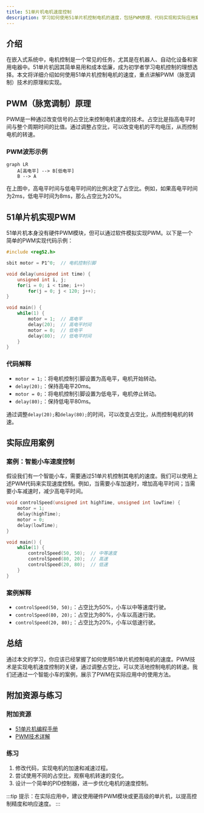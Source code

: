 ```yaml
---
title: 51单片机电机速度控制
description: 学习如何使用51单片机控制电机的速度，包括PWM原理、代码实现和实际应用案例。
---
```


## 介绍

在嵌入式系统中，电机控制是一个常见的任务，尤其是在机器人、自动化设备和家用电器中。51单片机因其简单易用和成本低廉，成为初学者学习电机控制的理想选择。本文将详细介绍如何使用51单片机控制电机的速度，重点讲解PWM（脉宽调制）技术的原理和实现。

## PWM（脉宽调制）原理

PWM是一种通过改变信号的占空比来控制电机速度的技术。占空比是指高电平时间与整个周期时间的比值。通过调整占空比，可以改变电机的平均电压，从而控制电机的转速。

### PWM波形示例

```mermaid
graph LR
    A[高电平] --> B[低电平]
    B --> A
```

在上图中，高电平时间与低电平时间的比例决定了占空比。例如，如果高电平时间为2ms，低电平时间为8ms，那么占空比为20%。

## 51单片机实现PWM

51单片机本身没有硬件PWM模块，但可以通过软件模拟实现PWM。以下是一个简单的PWM实现代码示例：

```c
#include <reg52.h>

sbit motor = P1^0;  // 电机控制引脚

void delay(unsigned int time) {
    unsigned int i, j;
    for(i = 0; i < time; i++)
        for(j = 0; j < 120; j++);
}

void main() {
    while(1) {
        motor = 1;  // 高电平
        delay(20);  // 高电平时间
        motor = 0;  // 低电平
        delay(80);  // 低电平时间
    }
}
```

### 代码解释

- `motor = 1;`：将电机控制引脚设置为高电平，电机开始转动。
- `delay(20);`：保持高电平20ms。
- `motor = 0;`：将电机控制引脚设置为低电平，电机停止转动。
- `delay(80);`：保持低电平80ms。

通过调整`delay(20);`和`delay(80);`的时间，可以改变占空比，从而控制电机的转速。

## 实际应用案例

### 案例：智能小车速度控制

假设我们有一个智能小车，需要通过51单片机控制其电机的速度。我们可以使用上述PWM代码来实现速度控制。例如，当需要小车加速时，增加高电平时间；当需要小车减速时，减少高电平时间。

```c
void controlSpeed(unsigned int highTime, unsigned int lowTime) {
    motor = 1;
    delay(highTime);
    motor = 0;
    delay(lowTime);
}

void main() {
    while(1) {
        controlSpeed(50, 50);  // 中等速度
        controlSpeed(80, 20);  // 高速
        controlSpeed(20, 80);  // 低速
    }
}
```

### 案例解释

- `controlSpeed(50, 50);`：占空比为50%，小车以中等速度行驶。
- `controlSpeed(80, 20);`：占空比为80%，小车以高速行驶。
- `controlSpeed(20, 80);`：占空比为20%，小车以低速行驶。

## 总结

通过本文的学习，你应该已经掌握了如何使用51单片机控制电机的速度。PWM技术是实现电机速度控制的关键，通过调整占空比，可以灵活地控制电机的转速。我们还通过一个智能小车的案例，展示了PWM在实际应用中的使用方法。

## 附加资源与练习

### 附加资源

- [51单片机编程手册](https://example.com)
- [PWM技术详解](https://example.com)

### 练习

1. 修改代码，实现电机的加速和减速过程。
2. 尝试使用不同的占空比，观察电机转速的变化。
3. 设计一个简单的PID控制器，进一步优化电机的速度控制。

:::tip
提示：在实际应用中，建议使用硬件PWM模块或更高级的单片机，以提高控制精度和响应速度。
:::